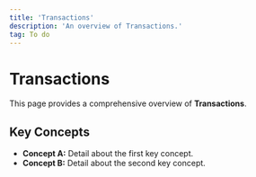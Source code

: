 ```yaml
---
title: 'Transactions'
description: 'An overview of Transactions.'
tag: To do
---
```


# Transactions

This page provides a comprehensive overview of **Transactions**.

## Key Concepts

* **Concept A:** Detail about the first key concept.
* **Concept B:** Detail about the second key concept.

